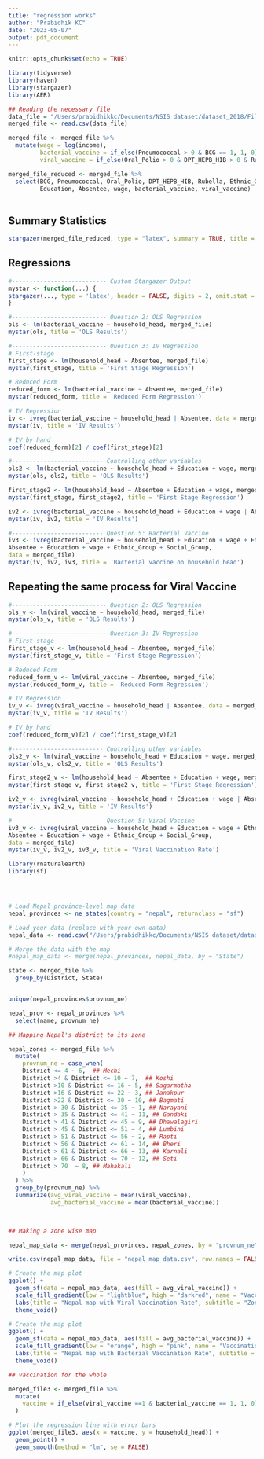 ```yaml
---
title: "regression works"
author: "Prabidhik KC"
date: "2023-05-07"
output: pdf_document
---
```


```r
knitr::opts_chunk$set(echo = TRUE)
```

```r
library(tidyverse)
library(haven)
library(stargazer)
library(AER)
```

```r

## Reading the necessary file
data_file = "/Users/prabidhikkc/Documents/NSIS dataset/dataset_2018/Filtering_2018/merged_file.csv"
merged_file <- read.csv(data_file)

merged_file <- merged_file %>% 
  mutate(wage = log(income),
         bacterial_vaccine = if_else(Pneumococcal > 0 & BCG == 1, 1, 0),
         viral_vaccine = if_else(Oral_Polio > 0 & DPT_HEPB_HIB > 0 & Rubella == 1, 1, 0)) 

merged_file_reduced <- merged_file %>% 
  select(BCG, Pneumococcal, Oral_Polio, DPT_HEPB_HIB, Rubella, Ethnic_Group, Social_Group,
         Education, Absentee, wage, bacterial_vaccine, viral_vaccine)
  

```

## Summary Statistics
```r
stargazer(merged_file_reduced, type = "latex", summary = TRUE, title = "Table of Summary Statistics")
```

## Regressions 
```r
#--------------------------- Custom Stargazer Output
mystar <- function(...) {
stargazer(..., type = 'latex', header = FALSE, digits = 2, omit.stat = c('f', 'ser', 'adj.rsq'))
}
```

```r
#--------------------------- Question 2: OLS Regression
ols <- lm(bacterial_vaccine ~ household_head, merged_file)
mystar(ols, title = 'OLS Results')
```

```r
#--------------------------- Question 3: IV Regression
# First-stage
first_stage <- lm(household_head ~ Absentee, merged_file)
mystar(first_stage, title = 'First Stage Regression')
```

```r
# Reduced Form
reduced_form <- lm(bacterial_vaccine ~ Absentee, merged_file)
mystar(reduced_form, title = 'Reduced Form Regression')
```

```r
# IV Regression
iv <- ivreg(bacterial_vaccine ~ household_head | Absentee, data = merged_file)
mystar(iv, title = 'IV Results')
```

```r
# IV by hand
coef(reduced_form)[2] / coef(first_stage)[2]
```

```r
#-------------------------- Controlling other variables
ols2 <- lm(bacterial_vaccine ~ household_head + Education + wage, merged_file)
mystar(ols, ols2, title = 'OLS Results')
```

```r
first_stage2 <- lm(household_head ~ Absentee + Education + wage, merged_file)
mystar(first_stage, first_stage2, title = 'First Stage Regression')
```

```r
iv2 <- ivreg(bacterial_vaccine ~ household_head + Education + wage | Absentee + Education + wage, data = merged_file)
mystar(iv, iv2, title = 'IV Results')
```

```r
#-------------------------- Question 5: Bacterial Vaccine
iv3 <- ivreg(bacterial_vaccine ~ household_head + Education + wage + Ethnic_Group + Social_Group |
Absentee + Education + wage + Ethnic_Group + Social_Group,
data = merged_file)
mystar(iv, iv2, iv3, title = 'Bacterial vaccine on household head')
```

## Repeating the same process for Viral Vaccine
```r
#--------------------------- Question 2: OLS Regression
ols_v <- lm(viral_vaccine ~ household_head, merged_file)
mystar(ols_v, title = 'OLS Results')
```

```r
#--------------------------- Question 3: IV Regression
# First-stage
first_stage_v <- lm(household_head ~ Absentee, merged_file)
mystar(first_stage_v, title = 'First Stage Regression')
```

```r
# Reduced Form
reduced_form_v <- lm(viral_vaccine ~ Absentee, merged_file)
mystar(reduced_form_v, title = 'Reduced Form Regression')


```

```r
# IV Regression
iv_v <- ivreg(viral_vaccine ~ household_head | Absentee, data = merged_file)
mystar(iv_v, title = 'IV Results')
```

```r
# IV by hand
coef(reduced_form_v)[2] / coef(first_stage_v)[2]
```

```r
#-------------------------- Controlling other variables
ols2_v <- lm(viral_vaccine ~ household_head + Education + wage, merged_file)
mystar(ols_v, ols2_v, title = 'OLS Results')
```

```r
first_stage2_v <- lm(household_head ~ Absentee + Education + wage, merged_file)
mystar(first_stage_v, first_stage2_v, title = 'First Stage Regression')
```

```r
iv2_v <- ivreg(viral_vaccine ~ household_head + Education + wage | Absentee + Education + wage, data = merged_file)
mystar(iv_v, iv2_v, title = 'IV Results')
```

```r
#-------------------------- Question 5: Viral Vaccine
iv3_v <- ivreg(viral_vaccine ~ household_head + Education + wage + Ethnic_Group + Social_Group |
Absentee + Education + wage + Ethnic_Group + Social_Group,
data = merged_file)
mystar(iv_v, iv2_v, iv3_v, title = 'Viral Vaccination Rate')
```

```r
library(rnaturalearth)
library(sf) 





```

```r
# Load Nepal province-level map data
nepal_provinces <- ne_states(country = "nepal", returnclass = "sf")


```

```r
# Load your data (replace with your own data)
nepal_data <- read.csv("/Users/prabidhikkc/Documents/NSIS dataset/dataset_2018/Filtering_2018/merged_file.csv")
```

```r
# Merge the data with the map
#nepal_map_data <- merge(nepal_provinces, nepal_data, by = "State")

state <- merged_file %>% 
  group_by(District, State)


unique(nepal_provinces$provnum_ne)

nepal_prov <- nepal_provinces %>% 
  select(name, provnum_ne)
```

```r
## Mapping Nepal's district to its zone

nepal_zones <- merged_file %>% 
  mutate(
    provnum_ne = case_when(
    District <= 4 ~ 6,  ## Mechi
    District >4 & District <= 10 ~ 7,  ## Koshi
    District >10 & District <= 16 ~ 5, ## Sagarmatha
    District >16 & District <= 22 ~ 3, ## Janakpur
    District >22 & District <= 30 ~ 10, ## Bagmati
    District > 30 & District <= 35 ~ 1, ## Narayani
    District > 35 & District <= 41 ~ 11, ## Gandaki
    District > 41 & District <= 45 ~ 9, ## Dhawalagiri
    District > 45 & District <= 51 ~ 4, ## Lumbini
    District > 51 & District <= 56 ~ 2, ## Rapti
    District > 56 & District <= 61 ~ 14, ## Bheri
    District > 61 & District <= 66 ~ 13, ## Karnali
    District > 66 & District <= 70 ~ 12, ## Seti
    District > 70  ~ 8, ## Mahakali
    )
  ) %>% 
  group_by(provnum_ne) %>% 
  summarize(avg_viral_vaccine = mean(viral_vaccine),
            avg_bacterial_vaccine = mean(bacterial_vaccine))
 



```

```r
## Making a zone wise map

nepal_map_data <- merge(nepal_provinces, nepal_zones, by = "provnum_ne")

write.csv(nepal_map_data, file = "nepal_map_data.csv", row.names = FALSE)

# Create the map plot
ggplot() +
  geom_sf(data = nepal_map_data, aes(fill = avg_viral_vaccine)) +
  scale_fill_gradient(low = "lightblue", high = "darkred", name = "Vaccination Rate") +
  labs(title = "Nepal map with Viral Vaccination Rate", subtitle = "Zone Wise") +
  theme_void()
```

```r
# Create the map plot
ggplot() +
  geom_sf(data = nepal_map_data, aes(fill = avg_bacterial_vaccine)) +
  scale_fill_gradient(low = "orange", high = "pink", name = "Vaccination Rate") +
  labs(title = "Nepal map with Bacterial Vaccination Rate", subtitle = "Zone Wise") +
  theme_void()
```


```r
## vaccination for the whole

merged_file3 <- merged_file %>% 
  mutate(
    vaccine = if_else(viral_vaccine ==1 & bacterial_vaccine == 1, 1, 0)
  )

# Plot the regression line with error bars
ggplot(merged_file3, aes(x = vaccine, y = household_head)) +
  geom_point() +
  geom_smooth(method = "lm", se = FALSE)
```

